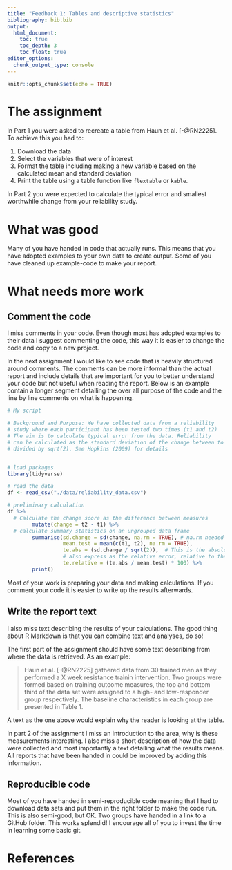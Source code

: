 ```yaml
---
title: "Feedback 1: Tables and descriptive statistics"
bibliography: bib.bib
output:
  html_document:
    toc: true
    toc_depth: 3
    toc_float: true
editor_options: 
  chunk_output_type: console
---
```


```r
knitr::opts_chunk$set(echo = TRUE)
```

# The assignment

In Part 1 you were asked to recreate a table from Haun et al. [-@RN2225]. To achieve this you had to:

1. Download the data 
2. Select the variables that were of interest
3. Format the table including making a new variable based on the calculated mean and standard deviation 
4. Print the table using a table function like `flextable` or `kable`. 

In Part 2 you were expected to calculate the typical error and smallest worthwhile change from your reliability study.

# What was good

Many of you have handed in code that actually runs. This means that you have adopted examples to your own data to create output. Some of you have cleaned up example-code to make your report.

# What needs more work

## Comment the code

I miss comments in your code. Even though most has adopted examples to their data I suggest commenting the code, this way it is easier to change the code and copy to a new project. 

In the next assignment I would like to see code that is heavily structured around comments. The comments can be more informal than the actual report and include details that are important for you to better understand your code but not useful when reading the report. Below is an example contain a longer segment detailing the over all purpose of the code and the line by line comments on what is happening.

```r

# My script 

# Background and Purpose: We have collected data from a reliability 
# study where each participant has been tested two times (t1 and t2) 
# The aim is to calculate typical error from the data. Reliability 
# can be calculated as the standard deviation of the change between to measures
# divided by sqrt(2). See Hopkins (2009) for details


# load packages
library(tidyverse)

# read the data 
df <- read_csv("./data/reliability_data.csv")

# preliminary calculation
df %>%
  # Calculate the change score as the difference between measures
        mutate(change = t2 - t1) %>%
  # calculate summary statistics on an ungrouped data frame
        summarise(sd.change = sd(change, na.rm = TRUE), # na.rm needed because of missing data  
                  mean.test = mean(c(t1, t2), na.rm = TRUE), 
                  te.abs = (sd.change / sqrt(2)),  # This is the absolute te
                  # also express as the relative error, relative to the mean as a percentage
                  te.relative = (te.abs / mean.test) * 100) %>% 
        print()

```

Most of your work is preparing your data and making calculations. If you comment your code it is easier to write up the results afterwards. 

## Write the report text

I also miss text describing the results of your calculations. The good thing about R Markdown is that you can combine text and analyses, do so!

The first part of the assignment should have some text describing from where the data is retrieved. As an example:

> Haun et al. [-@RN2225] gathered data from 30 trained men as they performed a X week resistance trainin intervention. Two groups were formed based on training outcome measures, the top and bottom third of the data set were assigned to a high- and low-responder group respectively. The baseline characteristics in each group are presented in Table 1. 

A text as the one above would explain why the reader is looking at the table.

In part 2 of the assignment I miss an introduction to the area, why is these measurements interesting. I also miss a short description of how the data were collected and most importantly a text detailing what the results means. All reports that have been handed in could be improved by adding this information. 

## Reproducible code

Most of you have handed in semi-reproducible code meaning that I had to download data sets and put them in the right folder to make the code run. This is also semi-good, but OK. Two groups have handed in a link to a GitHub folder. This works splendid! I encourage all of you to invest the time in learning some basic git. 

# References



